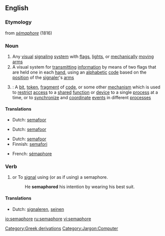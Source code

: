 {{wikipedia}}
==English==
===Etymology===
from {{F.}} ''[[sémaphore]]'' (1816)
===Noun===
{{en-noun}}

# Any [[visual]] [[signaling]] [[system]] with [[flag]]s, [[light]]s, or [[mechanically]] [[moving]] [[arm]]s
# A visual system for [[transmitting]] [[information]] by means of two flags that are held one in each [[hand]], using an [[alphabetic]] [[code]] based on the [[position]] of the [[signaler]]'s [[arm]]s
# {{computing}}: A [[bit]], [[token]], [[fragment]] of [[code]], or some other [[mechanism]] which is used to [[restrict]] [[access]] to a [[shared]] [[function]] or [[device]] to a single [[process]] at a time, or to [[synchronize]] and [[coordinate]] [[event]]s in different [[processes]]

====Translations====
{{top|visual signaling system}}
*Dutch: [[semafoor]] {{m}}
{{mid}}
{{bottom}}

{{top|visual signaling with flags}}
*Dutch: [[semafoor]] {{m}}
{{mid}}
{{bottom}}

{{top|computing term}}
*Dutch: [[semafoor]] {{m}}
*Finnish: [[semafori]]
{{mid}}
*French: [[sémaphore]] {{f}}
{{bottom}}

===Verb===
{{en-verb|semaphor|ing}}

# {{transitive}} or {{intransitive}} To [[signal]] using (or as if using) a semaphore.
#:He '''semaphored''' his intention by wearing his best suit.

====Translations====
{{top|to signal using semaphore}}
*Dutch: [[signaleren]], [[seinen]]
{{mid}}
{{bottom}}

[[Category:Greek derivations]]
[[Category:Jargon:Computer]]

[[io:semaphore]]
[[ru:semaphore]]
[[vi:semaphore]]